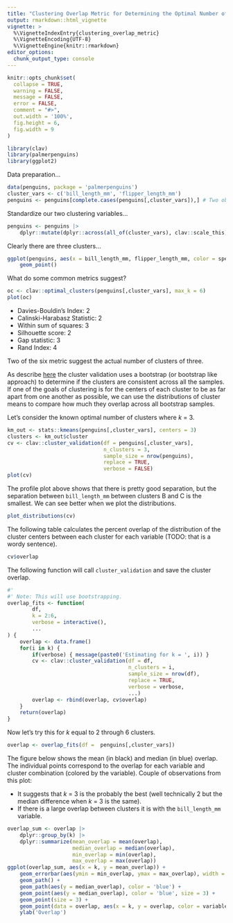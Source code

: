```yaml
---
title: "Clustering Overlap Metric for Determining the Optimal Number of Clusters"
output: rmarkdown::html_vignette
vignette: >
  %\VignetteIndexEntry{clustering_overlap_metric}
  %\VignetteEncoding{UTF-8}
  %\VignetteEngine{knitr::rmarkdown}
editor_options: 
  chunk_output_type: console
---
```


```r
knitr::opts_chunk$set(
  collapse = TRUE,
  warning = FALSE,
  message = FALSE,
  error = FALSE,
  comment = "#>",
  out.width = '100%',
  fig.height = 6,
  fig.width = 9
)

library(clav)
library(palmerpenguins)
library(ggplot2)
```

Data preparation...

```r
data(penguins, package = 'palmerpenguins')
cluster_vars <- c('bill_length_mm', 'flipper_length_mm')
penguins <- penguins[complete.cases(penguins[,cluster_vars]),] # Two observations with missing values
```

Standardize our two clustering variables...

```r
penguins <- penguins |>
	dplyr::mutate(dplyr::across(all_of(cluster_vars), clav::scale_this))
```

Clearly there are three clusters...

```r
ggplot(penguins, aes(x = bill_length_mm, flipper_length_mm, color = species)) +
	geom_point()
```

What do some common metrics suggest?

```r
oc <- clav::optimal_clusters(penguins[,cluster_vars], max_k = 6)
plot(oc)
```

* Davies-Bouldin's Index: 2
* Calinski-Harabasz Statistic: 2
* Within sum of squares: 3
* Silhouette score: 2
* Gap statistic: 3
* Rand Index: 4

Two of the six metric suggest the actual number of clusters of three.

As describe [here](https://jbryer.github.io/clav/articles/clav.html) the cluster validation uses a bootstrap (or bootstrap like approach) to determine if the clusters are consistent across all the samples. If one of the goals of clustering is for the centers of each cluster to be as far apart from one another as possible, we can use the distributions of cluster means to compare how much they overlap across all bootstrap samples. 

Let's consider the known optimal number of clusters where *k* = 3.

```r
km_out <- stats::kmeans(penguins[,cluster_vars], centers = 3)
clusters <- km_out$cluster
cv <- clav::cluster_validation(df = penguins[,cluster_vars],
							   n_clusters = 3,
							   sample_size = nrow(penguins),
							   replace = TRUE,
							   verbose = FALSE)
plot(cv)
```

The profile plot above shows that there is pretty good separation, but the separation between `bill_length_mm` between clusters B and C is the smallest. We can see better when we plot the distributions.

```r
plot_distributions(cv)
```

The following table calculates the percent overlap of the distribution of the cluster centers between each cluster for each variable (TODO: that is a wordy sentence).

```r
cv$overlap
```

The following function will call `cluster_validation` and save the cluster overlap.

```r
#'
#' Note: This will use bootstrapping.
overlap_fits <- function(
		df,
		k = 2:6,
		verbose = interactive(),
		...
) {
	overlap <- data.frame()
	for(i in k) {
		if(verbose) { message(paste0('Estimating for k = ', i)) }
		cv <- clav::cluster_validation(df = df,
									   n_clusters = i,
									   sample_size = nrow(df),
									   replace = TRUE,
									   verbose = verbose,
									   ...)
		overlap <- rbind(overlap, cv$overlap)
	}
	return(overlap)
}
```

Now let's try this for *k* equal to 2 through 6 clusters.


```r
overlap <- overlap_fits(df =  penguins[,cluster_vars])
```

The figure below shows the mean (in black) and median (in blue) overlap. The individual points correspond to the overlap for each variable and cluster combination (colored by the variable). Couple of observations from this plot:

* It suggests that *k* = 3 is the probably the best (well technically 2 but the median difference when *k* = 3 is the same). 
* If there is a large overlap between clusters it is with the `bill_length_mm` variable.

```r
overlap_sum <- overlap |>
	dplyr::group_by(k) |>
	dplyr::summarize(mean_overlap = mean(overlap),
					 median_overlap = median(overlap),
					 min_overlap = min(overlap),
					 max_overlap = max(overlap))
ggplot(overlap_sum, aes(x = k, y = mean_overlap)) +
	geom_errorbar(aes(ymin = min_overlap, ymax = max_overlap), width = 0.5, color = 'grey50') +
	geom_path() +
	geom_path(aes(y = median_overlap), color = 'blue') +
	geom_point(aes(y = median_overlap), color = 'blue', size = 3) +
	geom_point(size = 3) +
	geom_point(data = overlap, aes(x = k, y = overlap, color = variable)) +
	ylab('Overlap')
```
